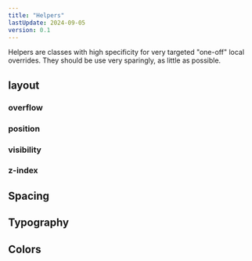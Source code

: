 ```yaml
---
title: "Helpers"
lastUpdate: 2024-09-05
version: 0.1
---
```


Helpers are classes with high specificity for very targeted "one-off" local overrides. They should be use very sparingly, as little as possible.

## layout

### overflow

### position

### visibility

### z-index

## Spacing

## Typography

## Colors
